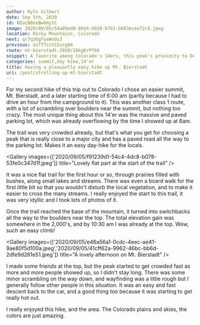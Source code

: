 ```yaml
---
author: Kyle Gilbert
date: Sep 5th, 2020
id: NIoLN8eeBwOmytC
image: 2020/09/05/54a89ed8-86d4-4918-b7b3-b883ecea72c8.jpeg
location: Rocky Mountains, Colorado
next: qr7q36g7yeWnOsJ
previous: osTT7zzYCEvzg04
route: mt-bierstadt-2020/2AkgErPf9X
snippet: A favorite among Colorado's 14ers, this peak's proximity to Denver makes it a go-to for hikers — and its relatively easy route invites plenty of eager climbers to take it on.
categories: summit,day hike,14'er
title: Having a pleasantly easy hike up Mt. Bierstadt
uri: /post/strolling-up-mt-bierstadt
---
```


<Stats />

<Route />

For my second hike of this trip out to Colorado I chose an easier summit, Mt.
Bierstadt, and a later starting time of 6:00 am (partly because I had to drive
an hour from the campground to it). This was another class 1 route, with a
lot of scrambling over boulders near the summit, but nothing too crazy. The most
unique thing about this 14'er was the massive and paved parking lot, which was
already overflowing by the time I showed up at 6am.

The trail was very crowded already, but that's what you get for choosing a peak
that is really close to a major city and has a paved road all the way to the
parking lot. Makes it an easy day-hike for the locals.

<Gallery images={['2020/09/05/f91239d1-54c4-4dc8-b078-53fe0c347d1f.jpeg']} title="Lovely flat part at the start of the trail" />

It was a nice flat trail for the first hour or so, through prairies filled
with bushes, along small lakes and streams. There was even a board walk for
the first little bit so that you wouldn't disturb the local vegetation, and
to make it easier to cross the many streams. I really enjoyed the start to this
trail, it was very idyllic and I took lots of photos of it.

Once the trail reached the base of the mountain, it turned into switchbacks all
the way to the boulders near the top. The total elevation gain was somewhere in
the 2,000's, and by 10:30 am I was already at the top. Wow, such an easy climb!

<Gallery images={['2020/09/05/e46a56a1-0cdc-4eec-ae41-9ae80f5d100a.jpeg','2020/09/05/41cff62a-9962-46bc-bb6d-2dfe9d281e51.jpeg']} title="A lovely afternoon on Mt. Bierstadt" />

I made some friends at the top, but the peak started to get crowded fast as more
and more people showed up, so I didn't stay long. There was some minor scrambling
on the way down, and wayfinding was a little rough but I generally follow other
people in this situation. It was an easy and fast descent back to the car, and
a good thing too because it was starting to get really hot out.

I really enjoyed this hike, and the area. The Colorado plains and skies, the colors
are just amazing.

